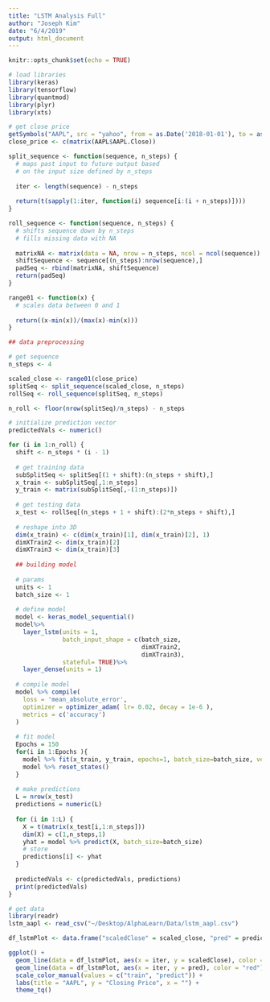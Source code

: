 ```yaml
---
title: "LSTM Analysis Full"
author: "Joseph Kim"
date: "6/4/2019"
output: html_document
---
```


```r
knitr::opts_chunk$set(echo = TRUE)
```

```r
# load libraries
library(keras)
library(tensorflow)
library(quantmod)
library(plyr)
library(xts)
```

```r
# get close price
getSymbols("AAPL", src = "yahoo", from = as.Date('2018-01-01'), to = as.Date('2018-10-20'))
close_price <- c(matrix(AAPL$AAPL.Close))
```

```r
split_sequence <- function(sequence, n_steps) {
  # maps past input to future output based
  # on the input size defined by n_steps
  
  iter <- length(sequence) - n_steps
  
  return(t(sapply(1:iter, function(i) sequence[i:(i + n_steps)])))
}
```

```r
roll_sequence <- function(sequence, n_steps) {
  # shifts sequence down by n_steps
  # fills missing data with NA
  
  matrixNA <- matrix(data = NA, nrow = n_steps, ncol = ncol(sequence))
  shiftSequence <- sequence[(n_steps):nrow(sequence),]
  padSeq <- rbind(matrixNA, shiftSequence)
  return(padSeq)
}
```

```r
range01 <- function(x) {
  # scales data between 0 and 1
  
  return((x-min(x))/(max(x)-min(x)))
}
```


```r
## data preprocessing

# get sequence
n_steps <- 4

scaled_close <- range01(close_price)
splitSeq <- split_sequence(scaled_close, n_steps)
rollSeq <- roll_sequence(splitSeq, n_steps)

n_roll <- floor(nrow(splitSeq)/n_steps) - n_steps
```

```r
# initialize prediction vector
predictedVals <- numeric()

for (i in 1:n_roll) {
  shift <- n_steps * (i - 1)
  
  # get training data
  subSplitSeq <- splitSeq[(1 + shift):(n_steps + shift),]
  x_train <- subSplitSeq[,1:n_steps]
  y_train <- matrix(subSplitSeq[,-(1:n_steps)])
  
  # get testing data
  x_test <- rollSeq[(n_steps + 1 + shift):(2*n_steps + shift),]
    
  # reshape into 3D
  dim(x_train) <- c(dim(x_train)[1], dim(x_train)[2], 1)
  dimXTrain2 <- dim(x_train)[2]
  dimXTrain3 <- dim(x_train)[3]
  
  ## building model
  
  # params
  units <- 1
  batch_size <- 1
  
  # define model
  model <- keras_model_sequential()
  model%>%
    layer_lstm(units = 1, 
               batch_input_shape = c(batch_size, 
                                     dimXTrain2, 
                                     dimXTrain3), 
               stateful= TRUE)%>%
    layer_dense(units = 1)
  
  # compile model
  model %>% compile(
    loss = 'mean_absolute_error',
    optimizer = optimizer_adam( lr= 0.02, decay = 1e-6 ),  
    metrics = c('accuracy')
  )
  
  # fit model
  Epochs = 150   
  for(i in 1:Epochs ){
    model %>% fit(x_train, y_train, epochs=1, batch_size=batch_size, verbose=0, shuffle=FALSE)
    model %>% reset_states()
  }
  
  # make predictions
  L = nrow(x_test)
  predictions = numeric(L)
  
  for (i in 1:L) {
    X = t(matrix(x_test[i,1:n_steps]))
    dim(X) = c(1,n_steps,1)
    yhat = model %>% predict(X, batch_size=batch_size)
    # store
    predictions[i] <- yhat
  }
  
  predictedVals <- c(predictedVals, predictions)
  print(predictedVals)
}
```

```r
# get data
library(readr)
lstm_aapl <- read_csv("~/Desktop/AlphaLearn/Data/lstm_aapl.csv")
```

```r
df_lstmPlot <- data.frame("scaledClose" = scaled_close, "pred" = predictedVals, "iter" = 1:203)
```

```r
ggplot() + 
  geom_line(data = df_lstmPlot, aes(x = iter, y = scaledClose), color = "blue") +
  geom_line(data = df_lstmPlot, aes(x = iter, y = pred), color = "red") + 
  scale_color_manual(values = c("train", "predict")) + 
  labs(title = "AAPL", y = "Closing Price", x = "") + 
  theme_tq() 
```

